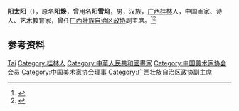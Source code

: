 '''阳太阳'''（{{bd|1909年|12月|2009年|8月25日}}），原名'''阳焕'''，曾用名'''阳雪坞'''，男，汉族，[[广西|广西]][[桂林|桂林]]人，中国画家、诗人、艺术教育家，曾任[[广西壮族自治区政协|广西壮族自治区政协]]副主席。<ref>{{Cite book|title=中华当代文化名人大辞典|author=张品兴, 殷登祥, 陈有进等主编|publisher=中国广播电视出版社|year=1992|isbn=9787504315137|location=北京|pages=}}</ref><ref>{{Cite book|title=20世纪中华人物名字号辞典|author=周家珍编著|publisher=法律出版社|year=2000|isbn=9787503628320|location=北京|pages=}}</ref>

== 参考资料 ==
{{reflist}}

{{中国人物小作品}}
{{中国美术家协会第三届理事会}}

{{Authority control}}
{{DEFAULTSORT:Yang阳}}
[[Category:阳姓|Tai]]
[[Category:桂林人|Category:桂林人]]
[[Category:中華人民共和國畫家|Category:中華人民共和國畫家]]
[[Category:中国美术家协会会员|Category:中国美术家协会会员]]
[[Category:中国美术家协会理事|Category:中国美术家协会理事]]
[[Category:广西壮族自治区政协副主席|Category:广西壮族自治区政协副主席]]